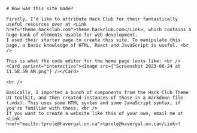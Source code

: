 
<Container>

    # How was this site made?

    Firstly, I'd like to attribute Hack Club for their fantastically useful resources over at <Link href="theme.hackclub.com">theme.hackclub.com</Link>, which contains a huge bank of elements usable for web development.
    I used their starter page to create this site. To manipulate this page, a basic knowledge of HTML, React and JavaScript is useful. <br />

    This is what the code editor for the home page looks like: <br />
    <Card variant="interactive"><Image src={"Screenshot 2023-06-24 at 11.58.59 AM.png"} /></Card>

    <br />

    Basically, I imported a bunch of components from the Hack Club Theme UI toolkit, and then created instances of those in a markdown file (.mdx). This uses some HTML syntax and some JavaScript syntax, if you're familiar with those. <br />
    If you want to create a website like this of your own, email me at <Link href="mailto:tprole@havergal.on.ca">tprole@havergal.on.ca</Link>!
     
    

</Container>